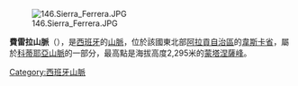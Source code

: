 [[Image:146.Sierra_Ferrera.JPG|right]]

{{Coord|42|28|22|N|0|14|38|E|display=title}}

'''費雷拉山脈'''（{{lang-es|Sierra Ferrera}}），是[[西班牙|西班牙]]的[[山脈|山脈]]，位於該國東北部[[阿拉貢自治區|阿拉貢自治區]]的[[韋斯卡省|韋斯卡省]]，屬於[[科蒂耶亞山脈|科蒂耶亞山脈]]的一部分，最高點是海拔高度2,295米的[[蒙塔涅薩峰|蒙塔涅薩峰]]。

{{Spain-geo-stub}}
[[Category:西班牙山脈|Category:西班牙山脈]]